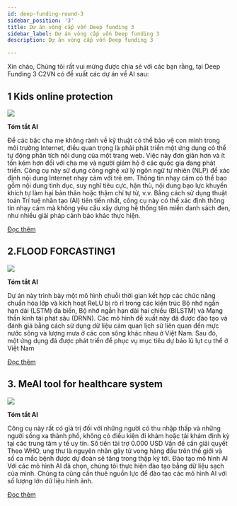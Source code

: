 ```yaml
---
id: deep-funding-round-3
sidebar_position: '3'
title: Dự án vòng cấp vốn Deep funding 3
sidebar_label: Dự án vòng cấp vốn Deep funding 3
description: Dự án vòng cấp vốn Deep funding 3

---
```


Xin chào,
Chúng tôi rất vui mừng được chia sẻ với các bạn rằng, tại Deep Funding 3 C2VN có đề xuất các dự án về AI sau:

## 1 Kids online protection 

![](./img/Kids-online-protection1.jpeg)

**Tóm tắt AI**

Để các bậc cha mẹ không rành về kỹ thuật có thể bảo vệ con mình trong môi trường Internet, điều quan trọng là phải phát triển một ứng dụng có thể tự động phân tích nội dung của một trang web. Việc này đơn giản hơn và ít tốn kém hơn đối với cha mẹ và người giám hộ ở các quốc gia đang phát triển. Công cụ này sử dụng công nghệ xử lý ngôn ngữ tự nhiên (NLP) để xác định nội dung Internet nhạy cảm với trẻ em. Thông tin nhạy cảm có thể bao gồm nội dung tình dục, suy nghĩ tiêu cực, hận thù, nội dung bạo lực khuyến khích tự làm hại bản thân hoặc thậm chí tự tử, v.v. Bằng cách sử dụng thuật toán Trí tuệ nhân tạo (AI) tiên tiến nhất, công cụ này có thể xác định thông tin nhạy cảm mà không yêu cầu xây dựng hệ thống tên miền danh sách đen, như nhiều giải pháp cảnh báo khác thực hiện.

[Đọc thêm](https://proposals.deepfunding.ai/graduated/under-review/9df4634e-abd6-4513-9859-bbfde171ab8b)

## 2.FLOOD FORCASTING1

![](./img/FLOOD-FORCASTING1.jpeg)

**Tóm tắt AI**

Dự án này trình bày một mô hình chuỗi thời gian kết hợp các chức năng chuẩn hóa lớp và kích hoạt ReLU bị rò rỉ trong các kiến ​​trúc Bộ nhớ ngắn hạn dài (LSTM) đa biến, Bộ nhớ ngắn hạn dài hai chiều (BILSTM) và Mạng thần kinh tái phát sâu (DRNN). Các mô hình đề xuất này đã được đào tạo và đánh giá bằng cách sử dụng dữ liệu cảm quan lịch sử liên quan đến mực nước sông và lượng mưa ở các con sông khác nhau ở Việt Nam. Sau đó, một ứng dụng đã được phát triển để phục vụ mục tiêu dự báo lũ lụt cụ thể ở Việt Nam

[Đọc thêm](https://proposals.deepfunding.ai/graduated/under-review/d458c21a-2f88-4c5d-875d-5d2f8a0d4152)

## 3. MeAI tool for healthcare system

![](./img/MeAI-tool-for-healthcare-system.jpeg)

**Tóm tắt AI**

Công cụ này rất có giá trị đối với những người có thu nhập thấp và những người sống xa thành phố, không có điều kiện đi khám hoặc tái khám định kỳ tại các trung tâm y tế uy tín. Số tiền tài trợ 0.000 USD Vấn đề cần giải quyết Theo WHO, ung thư là nguyên nhân gây tử vong hàng đầu trên thế giới và số ca mắc bệnh được dự đoán sẽ tăng trong thập kỷ tới. Đào tạo mô hình AI Với các mô hình AI đã chọn, chúng tôi thực hiện đào tạo bằng dữ liệu sạch của mình. Chúng ta cũng cần thuê nguồn lực để đào tạo các mô hình AI với số lượng lớn dữ liệu hình ảnh.

[Đọc thêm](https://proposals.deepfunding.ai/graduated/under-review/f1d8eb48-62a0-4da7-b700-51323626b228)

